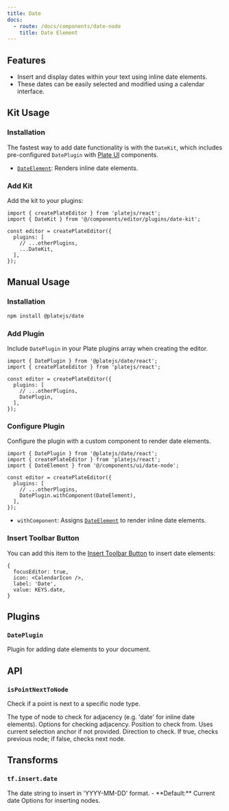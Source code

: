 ```yaml
---
title: Date
docs:
  - route: /docs/components/date-node
    title: Date Element
---
```


<ComponentPreview name="date-demo" />

<PackageInfo>

## Features

- Insert and display dates within your text using inline date elements.
- These dates can be easily selected and modified using a calendar interface.

</PackageInfo>

## Kit Usage

<Steps>

### Installation

The fastest way to add date functionality is with the `DateKit`, which includes pre-configured `DatePlugin` with [Plate UI](/docs/installation/plate-ui) components.

<ComponentSource name="date-kit" />

- [`DateElement`](/docs/components/date-node): Renders inline date elements.

### Add Kit

Add the kit to your plugins:

```tsx
import { createPlateEditor } from 'platejs/react';
import { DateKit } from '@/components/editor/plugins/date-kit';

const editor = createPlateEditor({
  plugins: [
    // ...otherPlugins,
    ...DateKit,
  ],
});
```

</Steps>

## Manual Usage

<Steps>

### Installation

```bash
npm install @platejs/date
```

### Add Plugin

Include `DatePlugin` in your Plate plugins array when creating the editor.

```tsx
import { DatePlugin } from '@platejs/date/react';
import { createPlateEditor } from 'platejs/react';

const editor = createPlateEditor({
  plugins: [
    // ...otherPlugins,
    DatePlugin,
  ],
});
```

### Configure Plugin

Configure the plugin with a custom component to render date elements.

```tsx
import { DatePlugin } from '@platejs/date/react';
import { createPlateEditor } from 'platejs/react';
import { DateElement } from '@/components/ui/date-node';

const editor = createPlateEditor({
  plugins: [
    // ...otherPlugins,
    DatePlugin.withComponent(DateElement),
  ],
});
```

- `withComponent`: Assigns [`DateElement`](/docs/components/date-node) to render inline date elements.

### Insert Toolbar Button

You can add this item to the [Insert Toolbar Button](/docs/toolbar#insert-toolbar-button) to insert date elements:

```tsx
{
  focusEditor: true,
  icon: <CalendarIcon />,
  label: 'Date',
  value: KEYS.date,
}
```

</Steps>

## Plugins

### `DatePlugin`

Plugin for adding date elements to your document.

## API

### `isPointNextToNode`

Check if a point is next to a specific node type.

<API name="isPointNextToNode">
<APIParameters>
  <APIItem name="nodeType" type="string">
    The type of node to check for adjacency (e.g. 'date' for inline date elements).
  </APIItem>
  <APIItem name="options" type="object">
    Options for checking adjacency.
  </APIItem>
</APIParameters>

<APIOptions type="object">
  <APIItem name="at" type="Point" optional>
    Position to check from. Uses current selection anchor if not provided.
  </APIItem>
  <APIItem name="reverse" type="boolean">
    Direction to check. If true, checks previous node; if false, checks next node.
  </APIItem>
</APIOptions>
</API>

## Transforms

### `tf.insert.date`

<API name="insert.date">
<APIParameters>
  <APIItem name="date" type="string" optional>
    The date string to insert in 'YYYY-MM-DD' format.
    - **Default:** Current date
  </APIItem>
  <APIItem name="options" type="InsertNodesOptions" optional>
    Options for inserting nodes.
  </APIItem>
</APIParameters>
</API>
